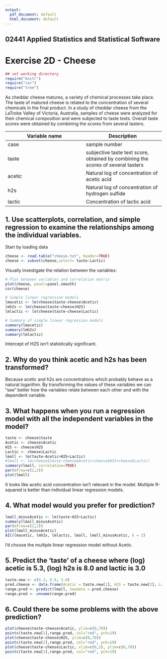 ```yaml
---
output:
  pdf_document: default
  html_document: default
---
```


## 02441 Applied Statistics and Statistical Software 
# Exercise 2D - Cheese


```r
## set working directory
require("knitr")
require("car")
require("tree")
```


As cheddar cheese matures, a variety of chemical processes take place. The taste of matured cheese
is related to the concentration of several chemicals in the final product. In a study of cheddar cheese
from the LaTrobe Valley of Victoria, Australia, samples of cheese were analyzed for their chemical
composition and were subjected to taste tests. Overall taste scores were obtained by combining the
scores from several tasters.

Variable name | Description
------------- | -------------
case | sample number
taste | subjective taste test score, obtained by combining the scores of several tasters
acetic | Natural log of concentration of acetic acid
h2s | Natural log of concentration of hydrogen sulfide
lactic | Concentration of lactic acid


## 1. Use scatterplots, correlation, and simple regression to examine the relationships among the individual variables.
Start by loading data 

```r
cheese <- read.table("cheese.txt", header=TRUE)
cheese <- subset(cheese,select= taste:Lactic)
```

Visually investigate the relation between the variables:

```r
# Plot between variables and correlation matrix
plot(cheese, panel=panel.smooth)
cor(cheese)

# Simple linear regression models
lmacetic <- lm(cheese$taste~cheese$Acetic)
lmh2s <- lm(cheese$taste~cheese$H2S)
lmlactic <- lm(cheese$taste~cheese$Lactic)

# Summary of simple linear regression models
summary(lmacetic)
summary(lmh2s)
summary(lmlactic)
```

Intercept of H2S isn't statistically significant.

## 2. Why do you think acetic and h2s has been transformed?

Because acetic and h2s are concentrations which probably behave as a natural logarithm. By transforming the values of these variables we can "see" better how the variables relate between each other and with the dependent variable.

## 3. What happens when you run a regression model with all the independent variables in the model?

```r
taste <- cheese$taste
Acetic <- cheese$Acetic
H2S <- cheese$H2S
Lactic <- cheese$Lactic
lmall <- lm(taste~Acetic+H2S+Lactic)
#lmall <- lm(cheese$taste~cheese$Acetic+cheese$H2S+cheese$Lactic)
summary(lmall, correlation=TRUE)
par(mfrow=c(2,2))
plot(lmall)
```

It looks like acetic acid concentration isn't relevant in the model. Multiple R-squared is better than individual linear regression models.

## 4. What model would you prefer for prediction?
```r
lmall_minusAcetic <- lm(taste~H2S+Lactic)
summary(lmall_minusAcetic)
par(mfrow=c(2,2))
plot(lmall_minusAcetic)
AIC(lmacetic, lmh2s, lmlactic, lmall, lmall_minusAcetic, k = 2)
```

I'd choose the multiple linear regression model without Acetic.

## 5. Predict the 'taste' of a cheese where (log) acetic is 5.3, (log) h2s is 8.0 and lactic is 3.0


```r
taste.new <- c(5.3, 8.0, 3.0)
pred.cheese <- data.frame(Acetic = taste.new[1], H2S = taste.new[2], Lactic=taste.new[3])
range.pred <- predict(lmall, newdata = pred.cheese)
range.pred <- unname(range.pred)
```


## 6. Could there be some problems with the above prediction?

```r
plot(cheese$taste~cheese$Acetic, ylim=c(0,70))
points(taste.new[1],range.pred, col="red", pch=19)
plot(cheese$taste~cheese$H2S, ylim=c(0,70))
points(taste.new[2],range.pred, col="red", pch=19)
plot(cheese$taste~cheese$Lactic, xlim=c(0,3), ylim=c(0,70))
points(taste.new[3],range.pred, col="red", pch=19)
```
